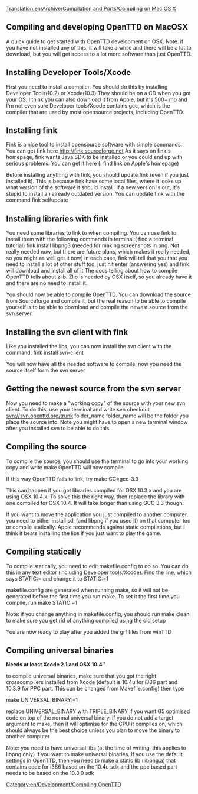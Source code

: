 [[Translation:en/Archive/Compilation and Ports/Compiling on Mac OS X]]
[[Category:en/Development/Compiling OpenTTD]]

==Compiling and developing OpenTTD on MacOSX==
A quick guide to get started with OpenTTD development on OSX.
Note: if you have not installed any of this, it will take a while and there will be a lot to download, but you will get access to a lot more software than just OpenTTD.

==Installing Developer Tools/Xcode==
First you need to install a compiler. You should do this by installing Developer Tools(10.2) or Xcode(10.3)
They should be on a CD when you got your OS. I think you can also download it from Apple, but it's 500+ mb and I'm not even sure
Developer tools/Xcode contains gcc, which is the compiler that are used by most opensource projects, including OpenTTD.

==Installing fink==
Fink is a nice tool to install opensource software with simple commands. You can get fink here http://fink.sourceforge.net
As it says on fink's homepage, fink wants Java SDK to be installed or you could end up with serious problems. You can get it here ({{en/Todo}}: find link on Apple's homepage)

Before installing anything with fink, you should update fink (even if you just installed it). This is because fink have some local files, where it looks up what version of the software it should install. If a new version is out, it's stupid to install an already outdated version. You can update fink with the command
fink selfupdate

==Installing libraries with fink==
You need some libraries to link to when compiling. You can use fink to install them with the following commands in terminal:({{en/Todo}} find a terminal tutorial)
fink install libpng3 (needed for making screenshots in png. Not really needed now, but there are future plans, which makes it really needed, so you might as well get it now)
in each case, fink will tell that you that you need to install a lot of other stuff too, just hit enter (answering yes) and fink will download and install all of it
The docs telling about how to compile OpenTTD tells about zlib. Zlib is needed by OSX itself, so you already have it and there are no need to install it.


You should now be able to compile OpenTTD. You can download the source from Sourceforge and compile it, but the real reason to be able to compile yourself is to be able to download and compile the newest source from the svn server.

==Installing the svn client with fink==
Like you installed the libs, you can now install the svn client with the command:
fink install svn-client

You will now have all the needed software to compile, now you need the source itself form the svn server

==Getting the newest source from the svn server==
Now you need to make a "working copy" of the source with your new svn client. To do this, use your terminal and write
svn checkout svn://svn.openttd.org/trunk folder_name
folder_name will be the folder you place the source into. Note you might have to open a new terminal window after you installed svn to be able to do this.

==Compiling the source==
To compile the source, you should use the terminal to go into your working copy and write
make
OpenTTD will now compile

If this way OpenTTD fails to link, try
make CC=gcc-3.3

This can happen if you got libraries compiled for OSX 10.3.x and you are using OSX 10.4.x. To solve this the right way, then replace the library with one compiled for OSX 10.4. It will take longer than using GCC 3.3 though.

If you want to move the application you just compiled to another computer, you need to either install sdl (and libpng if you used it) on that computer too or compile statically. Apple recommends against static compilations, but I think it beats installing the libs if you just want to play the game.

==Compiling statically==
To compile statically, you need to edit makefile.config to do so. You can do this in any text editor (including Developer tools/Xcode). Find the line, which says
STATIC:=
and change it to
STATIC:=1

makefile.config are generated when running make, so it will not be generated before the first time you run make. To set it the first time you  compile, run
make STATIC:=1

Note: if you change anything in makefile.config, you should run
make clean
to make sure you get rid of anything compiled using the old setup

You are now ready to play after you added the grf files from winTTD

==Compiling universal binaries==
'''Needs at least Xcode 2.1 and OSX 10.4'''''

to compile universal binaries, make sure that you got the right crosscompilers installed from Xcode (default is 10.4u for i386 part and 10.3.9 for PPC part. This can be changed from Makefile.config)
then type

make UNIVERSAL_BINARY:=1

replace UNIVERSAL_BINARY with TRIPLE_BINARY if you want G5 optimised code on top of the normal universal binary.
if you do not add a target argument to make, then it will optimise for the CPU it compiles on, which should always be the best choice unless you plan to move the binary to another computer

Note: you need to have universal libs (at the time of writing, this applies to libpng only) if you want to make universal binaries. If you use the default settings in OpenTTD, then you need to make a static lib (libpng.a) that contains code for i386 based on the 10.4u sdk and the ppc based part needs to be based on the 10.3.9 sdk
